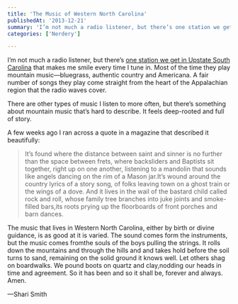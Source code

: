 ```yaml
---
title: 'The Music of Western North Carolina'
publishedAt: '2013-12-21'
summary: 'I’m not much a radio listener, but there’s one station we get in Upstate South Carolina that makes me smile every time I tune in. Most of the time they play mountain music—bluegrass, authentic country...'
categories: ['Nerdery']

---
```


I’m not much a radio listener, but there’s [one station we get in Upstate South Carolina](http://wncw.org/listen-live) that makes me smile every time I tune in. Most of the time they play mountain music—bluegrass, authentic country and Americana. A fair number of songs they play come straight from the heart of the Appalachian region that the radio waves cover.

There are other types of music I listen to more often, but there’s something about mountain music that’s hard to describe. It feels deep-rooted and full of story.

A few weeks ago I ran across a quote in a magazine that described it beautifully:

> It’s found where the distance between saint and sinner is no further than the space between frets, where backsliders and Baptists sit together, right up on one another, listening to a mandolin that sounds like angels dancing on the rim of a Mason jar.It’s wound around the country lyrics of a story song, of folks leaving town on a ghost train or the wings of a dove. And it lives in the wail of the bastard child called rock and roll, whose family tree branches into juke joints and smoke-filled bars,its roots prying up the floorboards of front porches and barn dances.

The music that lives in Western North Carolina, either by birth or divine guidance, is as good at it is varied. The sound comes form the instruments, but the music comes fromthe souls of the boys pulling the strings. It rolls down the mountains and through the hills and and takes hold before the soil turns to sand, remaining on the solid ground it knows well. Let others shag on boardwalks. We pound boots on quartz and clay,nodding our heads in time and agreement. So it has been and so it shall be, forever and always. Amen.

—Shari Smith
